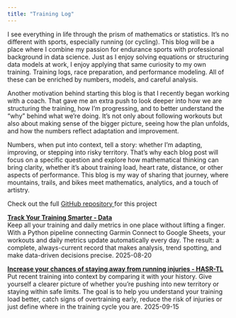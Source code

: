 ```yaml
---
title: "Training Log"
---
```


:::{=html}
<link rel="stylesheet" href="https://cdnjs.cloudflare.com/ajax/libs/font-awesome/6.5.1/css/all.min.css" integrity="sha512-9usAa8m0M+WyW59Ry...cut..." crossorigin="anonymous" referrerpolicy="no-referrer" />
:::

I see everything in life through the prism of mathematics or statistics. It's no different with sports, especially running (or cycling). This blog will be a place where I combine my passion for endurance sports with professional background in data science.  Just as I enjoy solving equations or structuring data models at work, I enjoy applying that same curiosity to my own training. Training logs, race preparation, and performance modeling. All of these can be enriched by numbers, models, and careful analysis.

Another motivation behind starting this blog is that I recently began working with a coach. That gave me an extra push to look deeper into how we are structuring the training, how I'm progressing, and to better understand the “why” behind what we're doing. It's not only about following workouts but also about making sense of the bigger picture, seeing how the plan unfolds, and how the numbers reflect adaptation and improvement.

Numbers, when put into context, tell a story: whether I'm adapting, improving, or stepping into risky territory. That's why each blog post will focus on a specific question and explore how mathematical thinking can bring clarity, whether it's about training load, heart rate, distance, or other aspects of performance. This blog is my way of sharing that journey, where mountains, trails, and bikes meet mathematics, analytics, and a touch of artistry.

```{=html}
<div class="project-link-container">
    <i class="fab fa-github"></i>
    <span> Check out the full 
    <a href="https://github.com/1312Bravo/TrainingPeaks_customLog" target="_blank"> GitHub repository </a>
    for this project</span>
</div>
```

::: {.blog-card}
[**Track Your Training Smarter - Data**](training_log/data.qmd)  
Keep all your training and daily metrics in one place without lifting a finger. With a Python pipeline connecting Garmin Connect to Google Sheets, your workouts and daily metrics update automatically every day. The result: a complete, always-current record that makes analysis, trend spotting, and make data-driven decisions precise.
<span class="blog-date">2025-08-20</span>
:::

::: {.blog-card}
[**Increase your chances of staying away from running injuries - HASR-TL**](training_log/hasr_tl.qmd)  
Put recent training into context by comparing it with your history. Give yourself a clearer picture of whether you're pushing into new territory or staying within safe limits. The goal is to help you understand your training load better, catch signs of overtraining early, reduce the risk of injuries or just define where in the training cycle you are.
<span class="blog-date">2025-09-15</span>
:::